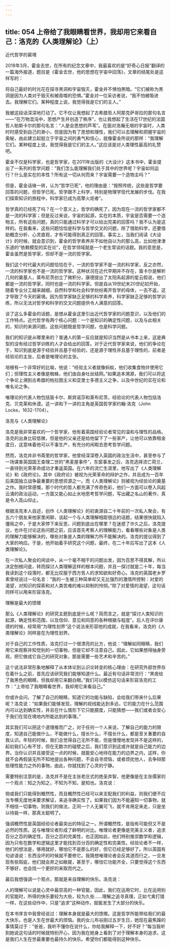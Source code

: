 ```yaml
---
---
---
```

title: 054 上帝给了我眼睛看世界，我却用它来看自己：洛克的《人类理解论》（上）
---







近代哲学的窘境

2018年3月，霍金去世，在所有的纪念文章中，我最喜欢的是“好奇心日报”翻译的一篇海外报道，题目是《霍金去世，他的思想在宇宙中回荡》，文章的结尾处是这样写的：

将自己最好的时光花在探寻黑洞和宇宙毁灭，霍金并不惧怕黑暗。“它们被称为黑洞是因为人类对于毁灭和被吞噬的恐惧。”霍金对一位采访者说，“我不怕被吸进去。我理解它们。某种程度上说，我觉得我是它们的主人。”

我被这段话深深地打动了。它不仅让我想起了古希腊哲人阿那克萨哥拉的那句名言——“在万物混沌中，思想产生并创造了秩序”，也让我想起了生活在17世纪的法国哲人帕斯卡尔的那句名言：“人是会思想的芦苇”。在面对浩瀚无垠的宇宙时，人类时时感受到自己的渺小，但是因为有了思想和理性，我们可以去理解和把握宇宙的奥秘，由此建立起挺立于宇宙之间的勇气和信心，就像霍金所说的那样：“我理解它们。某种程度上说，我觉得我是它们的主人。”这应该是对人类理性最高的礼赞吧。

霍金不仅是科学家，也是哲学家，在2011年出版的《大设计》这本书中，霍金提出了一系列的哲学问题：“我们怎么能理解我们处于其中的世界呢？宇宙如何运行？什么是实在的本性？所有这一切从何而来？宇宙需要一个造物主吗？”

但是，霍金话锋一转，认为“哲学已死”，他的理由是：“按照传统，这些是哲学要回答的问题，但哲学已死。哲学跟不上科学，特别是物理学现代发展的步伐。在我们探索知识的旅程中，科学家已成为高擎火炬者”。

哲学真的已经死了吗？在一个意义上，哲学的确死了，因为现在一流的哲学家都不是一流的科学家；但是反过来说，宇宙的起源，实在的本质，宇宙是否需要一个造物主，所有这些问题，真的只能通过科学才可以给出完美的回答吗？我不认为是这样的。在我看来，这些问题恰恰是科学与哲学交叉的问题，除了借助科学，还要借助概念分析、心灵直观，才有可能得到真正的回答。事实上，当我们阅读《大设计》的时候，就会意识到，霍金的哲学素养并不如他自以为的那么高，比如他津津乐道的“依赖模型的实在论”，在哲学领域就是一个老生常谈的话题。我的意思是，霍金虽然是哲学家，但却不是一流的哲学家。

我们这个时代最大的问题恰恰在于，一流的哲学家不是一流的科学家，反之亦然，一流的科学家也不是一流的哲学家。这种状况在近代早期并不存在，笛卡尔是解析几何的奠基人，莱布尼茨创立了微积分，康德提出了太阳系起源的星云假说，他们都是一流的哲学家，同时也是一流的科学家。但是自从19世纪末20世纪初开始，随着专业分工越来越细，自然科学和社会科学纷纷离开哲学的母体，一去不返，这才导致了今天的窘境。因为哲学家缺乏足够的科学素养，科学家缺乏足够的哲学训练，所以无法对哲学和科学的交叉问题提供令人满意的回答。

谈了这么多霍金的话题，是想从霍金这里引出近代哲学家的问题意识，以及他们的工作特点。近代哲学有两个核心问题：一个是知识的确定性问题，以及与此相关的，知识的来源问题。这些问题既是哲学问题，也是科学问题。

我们的知识是从哪里来的？普通人的第一反应就是知识当然是从书本上来，这是典型的没有经过哲学训练的人才会给出的回答。对于近代哲学家来说，他们的争论在于，知识到底是源于经验并且基于经验的，还是源于理性并且基于理性的，前者是经验论的主张，后者是唯理论的主张。

培根有一个非常好的比喻，他说：“经验主义者就像蚂蚁，他们收集食物并使用它们；但理性主义者像是蜘蛛，他们由自身吐丝结网。”如果追本溯源，我们可以将这个争论上溯到古希腊的柏拉图主义和亚里士多德主义之争，以及中世纪的实在论和唯名论之争。

唯理论的代表人物包括笛卡尔、斯宾诺莎和莱布尼茨，经验论的代表人物包括洛克、贝克莱和休谟。这一讲和下一讲的主角是英国哲学家约翰·洛克（John Locke，1632-1704）。


洛克与《人类理解论》

洛克是我非常喜欢的一个哲学家，他有着英国经验论者常见的温和与理性的品格。洛克的出身比较低微，但是他的父亲还是给他留下了一些家产，让他可以依靠租金度日，这意味着他可以不事生产，有充分的闲暇去思考哲学问题。

然而，洛克并非书斋里的哲学家，他曾经深深卷入英国的政治生活中，甚至参与了一场谋害英国国王查理二世的“黑麦屋事件”，东窗事发之后，洛克选择流亡荷兰，一直待到光荣革命成功才重返英国。在六年的流亡生涯里，他写出了《人类理解论》和《政府论》。其中《政府论》被视为光荣革命的辩护之作，并且成为一百年后美国独立战争最重要的思想资源之一。而《人类理解论》则被视为经验论的奠基之作。我时常感慨，那个时代的哲人都充满了传奇色彩，他们一方面可以卷入风起云涌的政治运动，一方面又能心如止水地思考哲学问题，写出藏之名山的著作，真是令人高山仰止。

根据洛克本人自述，创作《人类理解论》的初衷源自二十年前的一次私人聚会，有五六个朋友来他家里闲聊，谈起一个与人类理解相距很远的话题，结果很快就陷入僵局之中，于是大家停下来反思，问题到底出在哪里？在迷惑了许久之后，洛克提议，也许在讨论这些问题之前，应该首先考察人的理解能力，看看哪些对象是人类的理解力能够解决的，哪些对象是人类的理解力所不能解决的。洛克的提议得到了大家的响应。于是，他开始着手研究这个问题，最终，在二十年后写出了这本《人类理解论》。

在一次私人聚会的闲谈中，从一个毫不相干的问题出发，因为百思不得其解，所以决定刨根问底，转而探讨人类理解这样的根本问题，并且一探讨就是二十年，每当我读到这个段落时，都无比叹服于西方哲人的求知欲和好奇心。洛克的英国老乡罗素曾经说过一句名言：“我的一生被三种简单却又无比强烈的激情所控制：对爱的渴望，对知识的探索和对人类苦难的难以抑制的怜悯。”除了对爱情的渴望，这句话同样可以用来形容洛克。


理解是最大的馈赠

那么《人类理解论》的研究主题到底是什么呢？简而言之，就是“探讨人类知识的起源，确定性和范围，以及信仰、意见和同意的各种根据与程度”。后人在评价康德的时候，经常用“为理性划界”这个说法来形容他的成就，在我看来，洛克的《人类理解论》同样是在为理性划界。

对于自己的工作性质，洛克打过一个很漂亮的比方，他说：“理解如同眼睛，我们用它来观察并知觉别的一切事物，但是它却不注意自己。因此，它如果想得抽身旁观，把它做成它自己的研究对象，那是需要一些艺术和辛苦的。”

这个说法非常形象地解释了从本体论到认识论转变的核心理由：在研究外部世界存在着什么之前，首先应该研究我们能够知道什么。最近有句话非常流行：“黑夜给了我黑色的眼睛，但我却用它来翻白眼。”我们可以模仿这句话来形容洛克的工作：“上帝给了我眼睛看世界，我却用它来看自己。”

你或许会问，了解了自己的眼睛，知道它的功能与缺陷，会给我们带来什么后果呢？洛克说：“如果我们能够发现，理解的视线能达到多远，它的能力在什么范围内可以达到确实性，并且在什么情形下它只能臆度，只能猜想——我们或者会安心于我们在现在境地内所能达到的事理。”

其实我们可以把这个道理推而广之，对于任何一个人来说，了解自己的能力的限度，知道自己能做什么，不能做什么，擅长什么，不擅长什么，都是至关重要的自我认识。年轻的时候，我们总觉得自己无所不能，但是慢慢地发现并不是这样的，起初我们心有不甘，但在无数次的碰壁之后，我们意识到这或许就是自己能力的边界。当你认识并且接受这一点的时候，就能安心地待在能力的边界之内，这样，你就不会再假装无所不知地提出各种问题，不会自寻烦恼，或者烦扰他人，去争辩那些理性能力之外的事物，由此，你就找到了心灵的宁静。

需要特别注意的是，洛克并不是在主张老庄式的绝圣弃智，他更像是在主张儒家的一个观点：知之为知之，不知为不知，是知也。洛克说：

倘或我们只能得到概然性，而且概然性已经可以来支配我们的利益，则我们便不应当专横无度地来要求解证，来追寻确实性了。如果我们因为不能遍知一切事物，就不相信一切事物，则我们的做法，正同一个人无翼可飞，就不肯用足来走，只是坐以待毙一样，那真太聪明了。

强调概然性是英国经验论者最突出的特征之一。所谓概然性，是指有可能但又不是必然的性质。这与唯理论者形成了鲜明的对比。唯理论者更像是完美主义者，追求百分之百的确定性，百分之百的完美性，也正因如此，他们特别推崇数学和逻辑，因为只有在数学和逻辑这里才能找到百分百的确定性和完美性。经验论者不一样，他们的想法是，够用就好，哪怕它不是那么的好，但它已经足够好了。所以英国有句谚语说：东西没坏的时候就不要修它。我猜想唯理论者会反其道而行之，一旦发现有些瑕疵，他们就会弃之如敝屣，甚至于，哪怕它功能齐全，只要觉得这个东西不够好，也会找一个更好的来取而代之。

最后我想强调一个观点，那就是来自理解的快乐。洛克说：

人的理解可以说是心灵中最崇高的一种官能，因此，我们在运用它时，比在运用别的官能时，所得的快乐要较为大些，较为久些……理解之追寻真理，正如弋禽打猎一样，在这些动作中，只是“追求”这种动作，就能发生了大部分的快乐。

在本书序言中我曾经说过：理解本身就是最大的馈赠。这是哲学所能带给我们的最大快乐，也是人生在世最大的烦恼。我的女儿布谷刚过五岁生日，她现在最焦躁的事情莫过于：“爸爸，我听不懂你在说什么，你给我解释一下，好不好？”每当我听到她说这句话的时候就特别开心，因为我在她身上看到了对于理解本身的追求，这是我们人生在世最重要也最持久的快乐。希望你们都能得到这种快乐。